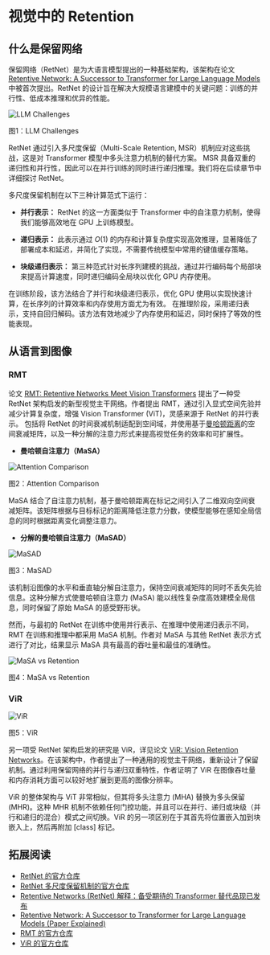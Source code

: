 # 视觉中的 Retention

## 什么是保留网络
保留网络（RetNet）是为大语言模型提出的一种基础架构，该架构在论文 [Retentive Network: A Successor to Transformer for Large Language Models](https://arxiv.org/abs/2307.08621) 中被首次提出。RetNet 的设计旨在解决大规模语言建模中的关键问题：训练的并行性、低成本推理和优异的性能。

<div class="flex justify-center">
    <img src="https://huggingface.co/datasets/hf-vision/course-assets/resolve/main/LLM%20Challenges.png" alt="LLM Challenges">
<p>图1：LLM Challenges</p>
</div>
RetNet 通过引入多尺度保留（Multi-Scale Retention, MSR）机制应对这些挑战，这是对 Transformer 模型中多头注意力机制的替代方案。
MSR 具备双重的递归性和并行性，因此可以在并行训练的同时进行递归推理。我们将在后续章节中详细探讨 RetNet。

多尺度保留机制在以下三种计算范式下运行：
- **并行表示：** RetNet 的这一方面类似于 Transformer 中的自注意力机制，使得我们能够高效地在 GPU 上训练模型。

- **递归表示：** 此表示通过 $O(1)$ 的内存和计算复杂度实现高效推理，显著降低了部署成本和延迟，并简化了实现，不需要传统模型中常用的键值缓存策略。

- **块级递归表示：** 第三种范式针对长序列建模的挑战，通过并行编码每个局部块来提高计算速度，同时递归编码全局块以优化 GPU 内存使用。

在训练阶段，该方法结合了并行和块级递归表示，优化 GPU 使用以实现快速计算，在长序列的计算效率和内存使用方面尤为有效。
在推理阶段，采用递归表示，支持自回归解码。该方法有效地减少了内存使用和延迟，同时保持了等效的性能表现。

## 从语言到图像
### RMT
论文 [RMT: Retentive Networks Meet Vision Transformers](https://arxiv.org/abs/2309.11523) 提出了一种受 RetNet 架构启发的新型视觉主干网络。作者提出 RMT，通过引入显式空间先验并减少计算复杂度，增强 Vision Transformer (ViT)，灵感来源于 RetNet 的并行表示。
包括将 RetNet 的时间衰减机制适配到空间域，并使用基于[曼哈顿距离](https://en.wikipedia.org/wiki/Taxicab_geometry)的空间衰减矩阵，以及一种分解的注意力形式来提高视觉任务的效率和可扩展性。

- **曼哈顿自注意力（MaSA）**
<div class="flex justify-center">
    <img src="https://huggingface.co/datasets/hf-vision/course-assets/resolve/main/Attention%20Comparison.png" alt="Attention Comparison">
<p>图2：Attention Comparison</p>
</div>
MaSA 结合了自注意力机制，基于曼哈顿距离在标记之间引入了二维双向空间衰减矩阵。该矩阵根据与目标标记的距离降低注意力分数，使模型能够在感知全局信息的同时根据距离变化调整注意力。

- **分解的曼哈顿自注意力（MaSAD）**
<div class="flex justify-center">
    <img src="https://huggingface.co/datasets/hf-vision/course-assets/resolve/main/MaSAD.png" alt="MaSAD">
<p>图3：MaSAD</p>
</div>
该机制沿图像的水平和垂直轴分解自注意力，保持空间衰减矩阵的同时不丢失先验信息。这种分解方式使曼哈顿自注意力 (MaSA) 能以线性复杂度高效建模全局信息，同时保留了原始 MaSA 的感受野形状。

然而，与最初的 RetNet 在训练中使用并行表示、在推理中使用递归表示不同，RMT 在训练和推理中都采用 MaSA 机制。作者对 MaSA 与其他 RetNet 表示方式进行了对比，结果显示 MaSA 具有最高的吞吐量和最佳的准确性。
<div class="flex justify-center">
    <img src="https://huggingface.co/datasets/hf-vision/course-assets/resolve/main/MaSA%20vs%20Retention.png" alt="MaSA vs Retention">
<p>图4：MaSA vs Retention</p>
</div>

### ViR
<div class="flex justify-center">
    <img src="https://huggingface.co/datasets/hf-vision/course-assets/resolve/main/ViR.png" alt="ViR">
<p>图5：ViR</p>
</div>

另一项受 RetNet 架构启发的研究是 ViR，详见论文 [ViR: Vision Retention Networks](http://arxiv.org/abs/2310.19731)。在该架构中，作者提出了一种通用的视觉主干网络，重新设计了保留机制。通过利用保留网络的并行与递归双重特性，作者证明了 ViR 在图像吞吐量和内存消耗方面可以较好地扩展到更高的图像分辨率。

ViR 的整体架构与 ViT 非常相似，但其将多头注意力 (MHA) 替换为多头保留 (MHR)。这种 MHR 机制不依赖任何门控功能，并且可以在并行、递归或块级（并行和递归的混合）模式之间切换。ViR 的另一项区别在于其首先将位置嵌入加到块嵌入上，然后再附加 [class] 标记。

## 拓展阅读

- [RetNet 的官方仓库](https://github.com/microsoft/torchscale/blob/main/torchscale/architecture/retnet.py)
- [RetNet 多尺度保留机制的官方仓库](https://github.com/microsoft/torchscale/blob/main/torchscale/component/multiscale_retention.py)
- [Retentive Networks (RetNet) 解释：备受期待的 Transformer 替代品现已发布](https://medium.com/ai-fusion-labs/retentive-networks-retnet-explained-the-much-awaited-transformers-killer-is-here-6c17e3e8add8)
- [Retentive Network: A Successor to Transformer for Large Language Models (Paper Explained)](https://www.youtube.com/watch?v=ec56a8wmfRk)
- [RMT 的官方仓库](https://github.com/qhfan/RMT)
- [ViR 的官方仓库](https://github.com/NVlabs/ViR)